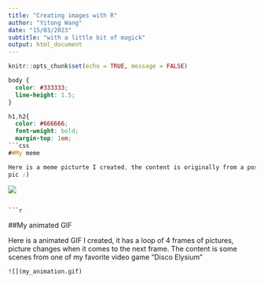 ---
title: "Creating images with R"
author: "Yitong Wang"
date: "15/03/2023"
subtitle: "with a little bit of magick"
output: html_document
---

```{r setup, include=FALSE}
knitr::opts_chunk$set(echo = TRUE, message = FALSE)
```

```{css}
body {
  color: #333333;
  line-height: 1.5;
}

h1,h2{
  color: #666666;
  font-weight: bold;
  margin-top: 1em;
```{css}


##My meme

Here is a meme picturte I created, the content is originally from a post i saw asking what is the best days of your life,and someone said this which I feel the same, and I used a suitable picture to make this thought a meme 
pic :)

```
![](my_meme.png)
```

```{r file='meme.R', eval=FALSE}

```


##My animated GIF

Here is a animated GIF I created, it has a loop of 4 frames of pictures, picture changes when it comes to the next frame. The content is some scenes from one of my favorite video game "Disco Elysium"

```
![](my_animation.gif)
```

```{r file='animation.R', eval=FALSE}

```


